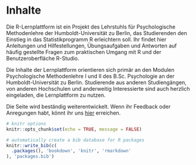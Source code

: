 # Inhalte

Die R-Lernplattform ist ein Projekt des Lehrstuhls für Psychologische Methodenlehre der Humboldt-Universität zu Berlin, das Studierenden den Einstieg in das Statistikprogramm R erleichtern soll. Ihr findet hier Anleitungen und Hilfestellungen, Übungsaufgaben und Antworten auf häufig gestellte Fragen zum praktischen Umgang mit R und der Benutzeroberfläche R-Studio.

Die Inhalte der Lernplattform orientieren sich primär an den Modulen Psychologische Methodenlehre I und II des B.Sc. Psychologie an der Humboldt-Universität zu Berlin. Studierende aus anderen Studiengängen, von anderen Hochschulen und anderweitig Interessierte sind auch herzlich eingeladen, die Lernplattform zu nutzen.

Die Seite wird beständig weiterentwickelt. Wenn ihr Feedback oder Anregungen habt, könnt ihr uns <a href="http://methods-berlin.com/de/r-lernplattform-feedback/" target="_blank">hier</a> erreichen.

````r
# knitr options
knitr::opts_chunk$set(echo = TRUE, message = FALSE)
````



```r
# automatically create a bib database for R packages
knitr::write_bib(c(
  .packages(), 'bookdown', 'knitr', 'rmarkdown'
), 'packages.bib')
```
